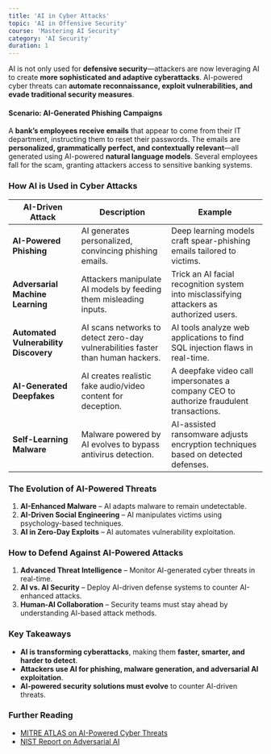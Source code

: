 ```yaml
---
title: 'AI in Cyber Attacks'
topic: 'AI in Offensive Security'
course: 'Mastering AI Security'
category: 'AI Security'
duration: 1
---
```


AI is not only used for **defensive security**—attackers are now leveraging AI to create **more sophisticated and adaptive cyberattacks**. AI-powered cyber threats can **automate reconnaissance, exploit vulnerabilities, and evade traditional security measures**.

#### **Scenario: AI-Generated Phishing Campaigns**

A **bank’s employees receive emails** that appear to come from their IT department, instructing them to reset their passwords. The emails are **personalized, grammatically perfect, and contextually relevant**—all generated using AI-powered **natural language models**. Several employees fall for the scam, granting attackers access to sensitive banking systems.

### How AI is Used in Cyber Attacks

| AI-Driven Attack                      | Description                                                                     | Example                                                                                  |
| ------------------------------------- | ------------------------------------------------------------------------------- | ---------------------------------------------------------------------------------------- |
| **AI-Powered Phishing**               | AI generates personalized, convincing phishing emails.                          | Deep learning models craft spear-phishing emails tailored to victims.                    |
| **Adversarial Machine Learning**      | Attackers manipulate AI models by feeding them misleading inputs.               | Trick an AI facial recognition system into misclassifying attackers as authorized users. |
| **Automated Vulnerability Discovery** | AI scans networks to detect zero-day vulnerabilities faster than human hackers. | AI tools analyze web applications to find SQL injection flaws in real-time.              |
| **AI-Generated Deepfakes**            | AI creates realistic fake audio/video content for deception.                    | A deepfake video call impersonates a company CEO to authorize fraudulent transactions.   |
| **Self-Learning Malware**             | Malware powered by AI evolves to bypass antivirus detection.                    | AI-assisted ransomware adjusts encryption techniques based on detected defenses.         |

### The Evolution of AI-Powered Threats

1. **AI-Enhanced Malware** – AI adapts malware to remain undetectable.
2. **AI-Driven Social Engineering** – AI manipulates victims using psychology-based techniques.
3. **AI in Zero-Day Exploits** – AI automates vulnerability exploitation.

### How to Defend Against AI-Powered Attacks

1. **Advanced Threat Intelligence** – Monitor AI-generated cyber threats in real-time.
2. **AI vs. AI Security** – Deploy AI-driven defense systems to counter AI-enhanced attacks.
3. **Human-AI Collaboration** – Security teams must stay ahead by understanding AI-based attack methods.

### Key Takeaways

- **AI is transforming cyberattacks**, making them **faster, smarter, and harder to detect**.
- **Attackers use AI for phishing, malware generation, and adversarial AI exploitation**.
- **AI-powered security solutions must evolve** to counter AI-driven threats.

### Further Reading

- [MITRE ATLAS on AI-Powered Cyber Threats](https://atlas.mitre.org/)
- [NIST Report on Adversarial AI](https://www.nist.gov/)
